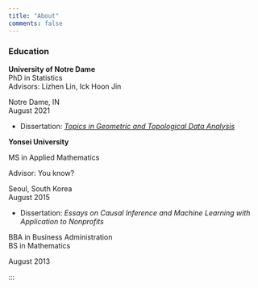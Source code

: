 ```yaml
---
title: "About"
comments: false
---
```


### Education

::: {.d-flex .justify-content-between}
<div>

**University of Notre Dame**\
PhD in Statistics\
Advisors: Lizhen Lin, Ick Hoon Jin

</div>

::: text-end
Notre Dame, IN\
August 2021
:::
:::

-   Dissertation: [*Topics in Geometric and Topological Data Analysis*](https://www.proquest.com/docview/2553834550?pq-origsite=gscholar&fromopenview=true)

::: {.d-flex .justify-content-between}
<div>

**Yonsei University**\

MS in Applied Mathematics\

Advisor: You know?

</div>

::: text-end
Seoul, South Korea\
August 2015
:::
:::

-   Dissertation: *Essays on Causal Inference and Machine Learning with Application to Nonprofits*

::: {.d-flex .justify-content-between}
<div>

BBA in Business Administration\
BS in Mathematics

</div>

::: text-end
August 2013
:::
:::

:::
